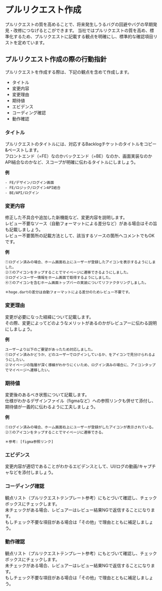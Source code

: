 # プルリクエスト作成

プルリクエストの質を高めることで、将来発生しうるバグの回避やバグの早期発見・改修につなげるとこができます。
当社ではプルリクエストの質を高め、標準化するため、プルリクエストに記載する観点を明確にし、標準的な確認項目リストを定めています。

## プルリクエスト作成の際の行動指針

プルリクエストを作成する際は、下記の観点を含めて作成します。  

- タイトル
- 変更内容
- 変更理由
- 期待値
- エビデンス
- コーディング確認
- 動作確認

### タイトル
プルリクエストのタイトルには、対応するBacklogチケットのタイトルをコピー&ペーストします。  
フロントエンド（=FE）なのかバックエンド（=BE）なのか、画面実装なのかAPI結合なのかなど、スコープが明確に伝わるタイトルにしましょう。  

**例**

```
- FE/デザイン/ログイン画面
- FE/ロジック/ログインAPI結合
- BE/API/ログイン
```

### 変更内容

修正した不具合や追加した新機能など、変更内容を説明します。  
レビュー不要なソース（自動フォーマットによる差分など）がある場合はその旨も記載しましょう。  
レビュー不要箇所の記載方法として、該当するソースの箇所へコメントでもOKです。  

**例**

```
①ログイン済みの場合、ホーム画面右上にユーザーが登録したアイコンを表示するようにしました。
②①のアイコンをタップすることでマイページに遷移できるようにしました。
③ログインユーザー情報をホーム画面で取得するようにしました。
④①のアイコンを含むホーム画面トップバーの実装についてリファクタリングしました。

＊hoge.dartの差分は自動フォーマットによる差分のためレビュー不要です。
```

### 変更理由

変更が必要になった経緯について記載します。  
その際、変更によってどのようなメリットがあるのかがレビュアーに伝わる説明にしましょう。  

**例**

```
ユーザーより以下のご要望があったため対応しました。
①ログイン済みかどうか、どのユーザーでログインしているか、をアイコンで見分けられるようにしたい。
②マイページの階層が深く導線がわかりにくいため、ログイン済みの場合に、アイコンタップでマイページへ遷移したい。
```

### 期待値

変更後のあるべき状態について記載します。  
仕様がわかるデザインファイル（figmaなど）への参照リンクも併せて添付し、期待値が一義的に伝わるように工夫しましょう。  

**例**

```
①ログイン済みの場合、ホーム画面右上にユーザーが登録がしたアイコンが表示されている。
②①のアイコンをタップすることでマイページに遷移できる。

＊参考: [figma参照リンク]
```

### エビデンス

変更内容が適切であることがわかるエビデンスとして、UI/ログの動画/キャプチャなどを添付しましょう。  

### コーディング確認

観点リスト（プルリクエストテンプレート参考）にもとづいて確認し、チェックボックスにチェックします。  
未チェックがある場合、レビュアーはレビュー結果NGで返信することになります。  
もしチェック不要な項目がある場合は「その他」で理由とともに補足しましょう。  

### 動作確認

観点リスト（プルリクエストテンプレート参考）にもとづいて確認し、チェックボックスにチェックします。  
未チェックがある場合、レビュアーはレビュー結果NGで返信することになります。  
もしチェック不要な項目がある場合は「その他」で理由とともに補足しましょう。  